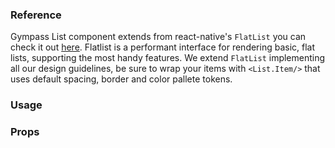 
### Reference

Gympass List component extends from react-native's `FlatList` you can check it out <a target="_blank" href="https://facebook.github.io/react-native/docs/flatlist">here</a>. Flatlist is a performant interface for rendering basic, flat lists, supporting the most handy features. We extend `FlatList` implementing all our design guidelines, be sure to wrap your items with `<List.Item/>` that uses default spacing, border and color pallete tokens.

### Usage

<ExpoSnack id="@gympass/yoga-list" theme="light" />

### Props

<PropsTable component="List" platform="native" />
